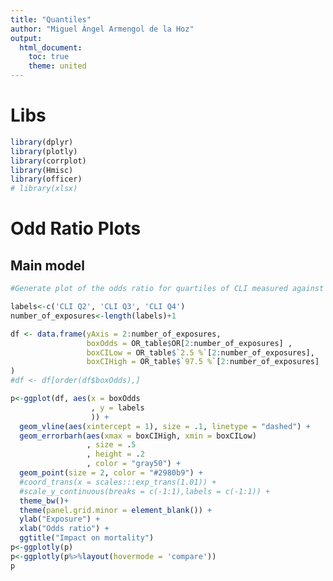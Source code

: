 ```yaml
---
title: "Quantiles"
author: "Miguel Ángel Armengol de la Hoz"
output:
  html_document:
    toc: true
    theme: united
---
```


# Libs

```r
library(dplyr)
library(plotly)
library(corrplot)
library(Hmisc)
library(officer)
# library(xlsx)
```


# Odd Ratio Plots

## Main model

```r
#Generate plot of the odds ratio for quartiles of CLI measured against mortality

labels<-c('CLI Q2', 'CLI Q3', 'CLI Q4')
number_of_exposures<-length(labels)+1

df <- data.frame(yAxis = 2:number_of_exposures,
                 boxOdds = OR_table$OR[2:number_of_exposures] ,
                 boxCILow = OR_table$`2.5 %`[2:number_of_exposures],  
                 boxCIHigh = OR_table$`97.5 %`[2:number_of_exposures]
)
#df <- df[order(df$boxOdds),]

p<-ggplot(df, aes(x = boxOdds
                  , y = labels
                  )) + 
  geom_vline(aes(xintercept = 1), size = .1, linetype = "dashed") + 
  geom_errorbarh(aes(xmax = boxCIHigh, xmin = boxCILow)
                 , size = .5
                 , height = .2
                 , color = "gray50") +
  geom_point(size = 2, color = "#2980b9") +
  #coord_trans(x = scales:::exp_trans(1.01)) +
  #scale_y_continuous(breaks = c(-1:1),labels = c(-1:1)) +
  theme_bw()+
  theme(panel.grid.minor = element_blank()) +
  ylab("Exposure") +
  xlab("Odds ratio") +
  ggtitle("Impact on mortality")
p<-ggplotly(p)
p<-ggplotly(p%>%layout(hovermode = 'compare'))
p
```